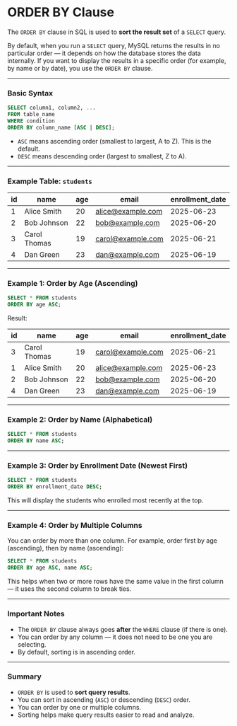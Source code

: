 # ORDER BY Clause

The `ORDER BY` clause in SQL is used to **sort the result set** of a `SELECT` query.

By default, when you run a `SELECT` query, MySQL returns the results in no particular order — it depends on how the database stores the data internally. If you want to display the results in a specific order (for example, by name or by date), you use the `ORDER BY` clause.

---

### Basic Syntax

```sql
SELECT column1, column2, ...
FROM table_name
WHERE condition
ORDER BY column_name [ASC | DESC];
```

- `ASC` means ascending order (smallest to largest, A to Z). This is the default.
- `DESC` means descending order (largest to smallest, Z to A).

---

### Example Table: `students`

| id  | name         | age | email                                         | enrollment_date |
| --- | ------------ | --- | --------------------------------------------- | --------------- |
| 1   | Alice Smith  | 20  | [alice@example.com](mailto:alice@example.com) | 2025-06-23      |
| 2   | Bob Johnson  | 22  | [bob@example.com](mailto:bob@example.com)     | 2025-06-20      |
| 3   | Carol Thomas | 19  | [carol@example.com](mailto:carol@example.com) | 2025-06-21      |
| 4   | Dan Green    | 23  | [dan@example.com](mailto:dan@example.com)     | 2025-06-19      |

---

### Example 1: Order by Age (Ascending)

```sql
SELECT * FROM students
ORDER BY age ASC;
```

Result:

| id  | name         | age | email                                         | enrollment_date |
| --- | ------------ | --- | --------------------------------------------- | --------------- |
| 3   | Carol Thomas | 19  | [carol@example.com](mailto:carol@example.com) | 2025-06-21      |
| 1   | Alice Smith  | 20  | [alice@example.com](mailto:alice@example.com) | 2025-06-23      |
| 2   | Bob Johnson  | 22  | [bob@example.com](mailto:bob@example.com)     | 2025-06-20      |
| 4   | Dan Green    | 23  | [dan@example.com](mailto:dan@example.com)     | 2025-06-19      |

---

### Example 2: Order by Name (Alphabetical)

```sql
SELECT * FROM students
ORDER BY name ASC;
```

---

### Example 3: Order by Enrollment Date (Newest First)

```sql
SELECT * FROM students
ORDER BY enrollment_date DESC;
```

This will display the students who enrolled most recently at the top.

---

### Example 4: Order by Multiple Columns

You can order by more than one column.
For example, order first by age (ascending), then by name (ascending):

```sql
SELECT * FROM students
ORDER BY age ASC, name ASC;
```

This helps when two or more rows have the same value in the first column — it uses the second column to break ties.

---

### Important Notes

- The `ORDER BY` clause always goes **after** the `WHERE` clause (if there is one).
- You can order by any column — it does not need to be one you are selecting.
- By default, sorting is in ascending order.

---

### Summary

- `ORDER BY` is used to **sort query results**.
- You can sort in ascending (`ASC`) or descending (`DESC`) order.
- You can order by one or multiple columns.
- Sorting helps make query results easier to read and analyze.
